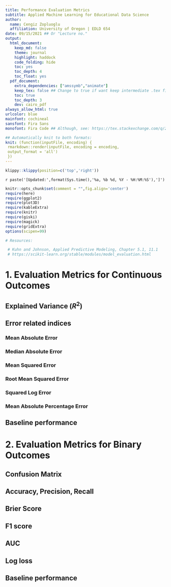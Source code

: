 ---
title: Performance Evaluation Metrics
subtitle: Applied Machine Learning for Educational Data Science
author:
  name: Cengiz Zopluoglu
  affiliation: University of Oregon | EDLD 654
date: 09/15/2021 ## Or "Lecture no."
output: 
  html_document:
    keep_md: false
    theme: journal
    highlight: haddock
    code_folding: hide
    toc: yes
    toc_depth: 4
    toc_float: yes
  pdf_document:
    extra_dependencies: ["amssymb","animate"]
    keep_tex: false ## Change to true if want keep intermediate .tex file
    toc: true
    toc_depth: 3
    dev: cairo_pdf
always_allow_html: true
urlcolor: blue
mainfont: cochineal
sansfont: Fira Sans
monofont: Fira Code ## Although, see: https://tex.stackexchange.com/q/294362

## Automatically knit to both formats:
knit: (function(inputFile, encoding) {
 rmarkdown::render(inputFile, encoding = encoding, 
 output_format = 'all') 
 })
---



```{r klippy, echo=FALSE, include=TRUE}
klippy::klippy(position=c('top','right'))
```

`r paste('[Updated:',format(Sys.time(),'%a, %b %d, %Y - %H:%M:%S'),']')`

<style>

.list-group-item.active, .list-group-item.active:focus, .list-group-item.active:hover {
    z-index: 2;
    color: #fff;
    background-color: #FC4445;
    border-color: #97CAEF;
}

#infobox {
  padding: 1em 1em 1em 4em;
  margin-bottom: 10px;
  border: 2px solid black;
  border-radius: 10px;
  background: #E6F6DC 5px center/3em no-repeat;
}

</style>


```{r setup, include=FALSE}
knitr::opts_chunk$set(comment = "",fig.align='center')
require(here)
require(ggplot2)
require(plot3D)
require(kableExtra)
require(knitr)
require(giski)
require(magick)
require(gridExtra)
options(scipen=99)

# Resources:

 # Kuhn and Johnson, Applied Predictive Modeling, Chapter 5.1, 11.1
 # https://scikit-learn.org/stable/modules/model_evaluation.html

```


# 1. Evaluation Metrics for Continuous Outcomes

## Explained Variance ($R^2$)

## Error related indices

### Mean Absolute Error

### Median Absolute Error

### Mean Squared Error

### Root Mean Squared Error

### Squared Log Error

### Mean Absolute Percentage Error

## Baseline performance


# 2. Evaluation Metrics for Binary Outcomes

## Confusion Matrix

## Accuracy, Precision, Recall

## Brier Score

## F1 score

## AUC

## Log loss

## Baseline performance






















































